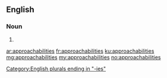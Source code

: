 ==English==

===Noun===
{{head|en}}

# {{plural of|approachability}}

[[Category:English plurals ending in "-ies"]]

[[ar:approachabilities]]
[[fr:approachabilities]]
[[ku:approachabilities]]
[[mg:approachabilities]]
[[my:approachabilities]]
[[no:approachabilities]]